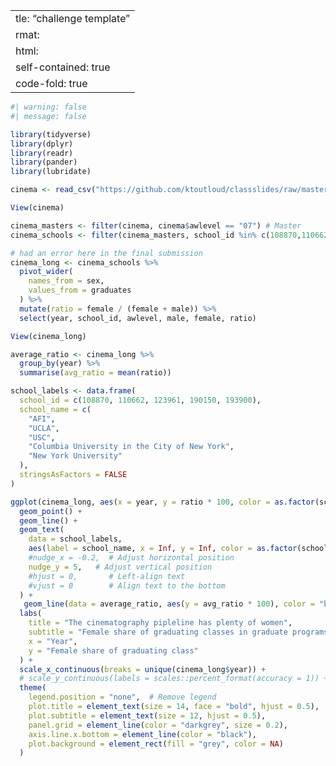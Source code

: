   ---
title: "challenge template"
format:
  html:
    self-contained: true
    code-fold: true
---

```r
#| warning: false
#| message: false

library(tidyverse)
library(dplyr)
library(readr)
library(pander)
library(lubridate)


```

```r
cinema <- read_csv("https://github.com/ktoutloud/classslides/raw/master/math335/extra/women_film_data.csv")
```

```r
View(cinema)
```

```r
cinema_masters <- filter(cinema, cinema$awlevel == "07") # Master
cinema_schools <- filter(cinema_masters, school_id %in% c(108870,110662,123961,190150,193900))

# had an error here in the final submission
cinema_long <- cinema_schools %>%
  pivot_wider(
    names_from = sex,
    values_from = graduates
  ) %>%
  mutate(ratio = female / (female + male)) %>%
  select(year, school_id, awlevel, male, female, ratio)

```

```r
View(cinema_long)
```

```r

average_ratio <- cinema_long %>%
  group_by(year) %>%
  summarise(avg_ratio = mean(ratio))

school_labels <- data.frame(
  school_id = c(108870, 110662, 123961, 190150, 193900),
  school_name = c(
    "AFI",
    "UCLA",
    "USC",
    "Columbia University in the City of New York",
    "New York University"
  ),
  stringsAsFactors = FALSE
)

ggplot(cinema_long, aes(x = year, y = ratio * 100, color = as.factor(school_id))) +
  geom_point() +
  geom_line() +
  geom_text(
    data = school_labels,
    aes(label = school_name, x = Inf, y = Inf, color = as.factor(school_id)),
    #nudge_x = -0.2,  # Adjust horizontal position
    nudge_y = 5,   # Adjust vertical position
    #hjust = 0,       # Left-align text
    #vjust = 0        # Align text to the bottom
  ) +
   geom_line(data = average_ratio, aes(y = avg_ratio * 100), color = "black", linetype = "dashed") +
  labs(
    title = "The cinematography pipleline has plenty of women",
    subtitle = "Female share of graduating classes in graduate programs related to cinematography at top five film schools",
    x = "Year",
    y = "Female share of graduating class"
  ) +
  scale_x_continuous(breaks = unique(cinema_long$year)) +
  # scale_y_continuous(labels = scales::percent_format(accuracy = 1)) +
  theme(
    legend.position = "none",  # Remove legend
    plot.title = element_text(size = 14, face = "bold", hjust = 0.5),
    plot.subtitle = element_text(size = 12, hjust = 0.5),
    panel.grid = element_line(color = "darkgrey", size = 0.2),
    axis.line.x.bottom = element_line(color = "black"),
    plot.background = element_rect(fill = "grey", color = NA)
  )
```


